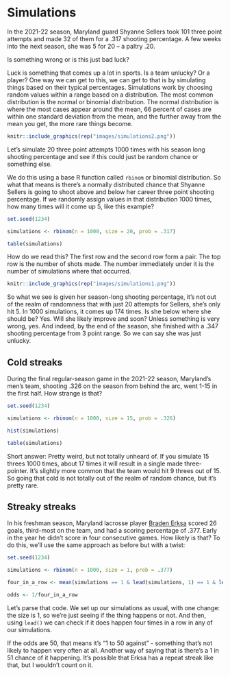 # Simulations

In the 2021-22 season, Maryland guard Shyanne Sellers took 101 three point attempts and made 32 of them for a .317 shooting percentage. A few weeks into the next season, she was 5 for 20 -- a paltry .20.

Is something wrong or is this just bad luck?

Luck is something that comes up a lot in sports. Is a team unlucky? Or a player? One way we can get to this, we can get to that is by simulating things based on their typical percentages. Simulations work by choosing random values within a range based on a distribution. The most common distribution is the normal or binomial distribution. The normal distribution is where the most cases appear around the mean, 66 percent of cases are within one standard deviation from the mean, and the further away from the mean you get, the more rare things become.

```r
knitr::include_graphics(rep("images/simulations2.png"))
```

Let's simulate 20 three point attempts 1000 times with his season long shooting percentage and see if this could just be random chance or something else.

We do this using a base R function called `rbinom` or binomial distribution. So what that means is there's a normally distributed chance that Shyanne Sellers is going to shoot above and below her career three point shooting percentage. If we randomly assign values in that distribution 1000 times, how many times will it come up 5, like this example?

```r
set.seed(1234)

simulations <- rbinom(n = 1000, size = 20, prob = .317)

table(simulations)
```

How do we read this? The first row and the second row form a pair. The top row is the number of shots made. The number immediately under it is the number of simulations where that occurred.

```r
knitr::include_graphics(rep("images/simulations1.png"))
```

So what we see is given her season-long shooting percentage, it's not out of the realm of randomness that with just 20 attempts for Sellers, she's only hit 5. In 1000 simulations, it comes up 174 times. Is she below where she should be? Yes. Will she likely improve and soon? Unless something is very wrong, yes. And indeed, by the end of the season, she finished with a .347 shooting percentage from 3 point range. So we can say she was just unlucky.

## Cold streaks

During the final regular-season game in the 2021-22 season, Maryland's men's team, shooting .326 on the season from behind the arc, went 1-15 in the first half. How strange is that?

```r
set.seed(1234)

simulations <- rbinom(n = 1000, size = 15, prob = .326)

hist(simulations)

table(simulations)
```

Short answer: Pretty weird, but not totally unheard of. If you simulate 15 threes 1000 times, about 17 times it will result in a single made three-pointer. It's slightly more common that the team would hit 9 threes out of 15. So going that cold is not totally out of the realm of random chance, but it's pretty rare.

## Streaky streaks

In his freshman season, Maryland lacrosse player [Braden Erksa](https://umterps.com/sports/mens-lacrosse/roster/braden-erksa/10805) scored 26 goals, third-most on the team, and had a scoring percentage of .377. Early in the year he didn't score in four consecutive games. How likely is that? To do this, we'll use the same approach as before but with a twist:

```r
set.seed(1234)

simulations <- rbinom(n = 1000, size = 1, prob = .377)

four_in_a_row <- mean(simulations == 1 & lead(simulations, 1) == 1 & lead(simulations, 2) == 1 & lead(simulations, 3) == 1)

odds <- 1/four_in_a_row
```

Let's parse that code. We set up our simulations as usual, with one change: the size is 1, so we're just seeing if the thing happens or not. And then, using `lead()` we can check if it does happen four times in a row in any of our simulations.

If the odds are 50, that means it's "1 to 50 against" - something that's not likely to happen very often at all. Another way of saying that is there's a 1 in 51 chance of it happening. It's possible that Erksa has a repeat streak like that, but I wouldn't count on it.